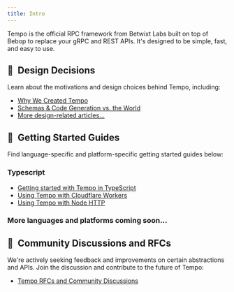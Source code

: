 ```yaml
---
title: Intro
---
```


Tempo is the official RPC framework from Betwixt Labs built on top of Bebop to replace your gRPC and REST APIs. It's designed to be simple, fast, and easy to use.

## 🎨&nbsp; Design Decisions

Learn about the motivations and design choices behind Tempo, including:
- [Why We Created Tempo](./faq/#why-we-created-tempo)
- [Schemas & Code Generation vs. the World](./faq/#schemas--code-generation-vs-the-world)
- [More design-related articles...](./faq/#the-right-abstraction)

## 🚀&nbsp; Getting Started Guides

Find language-specific and platform-specific getting started guides below:

### Typescript
- [Getting started with Tempo in TypeScript](./typescript/getting-started/)
- [Using Tempo with Cloudflare Workers](./typescript/cloudflare-workers)
- [Using Tempo with Node HTTP](./typescript/node-http)

### More languages and platforms coming soon...

## 📢&nbsp; Community Discussions and RFCs

We're actively seeking feedback and improvements on certain abstractions and APIs. Join the discussion and contribute to the future of Tempo:
- [Tempo RFCs and Community Discussions](https://github.com/6over3/tempo/discussions/categories/rfc-ideas)